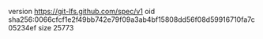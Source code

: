 version https://git-lfs.github.com/spec/v1
oid sha256:0066cfcf1e2f49bb742e79f09a3ab4bf15808dd56f08d59916710fa7c05234ef
size 25773
